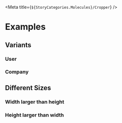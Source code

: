 
<Meta title={`${StoryCategories.Molecules}/Cropper`} />

<CropperDocs />

# Examples

## Variants

### User

<Canvas>
    <div className="h-80">
        <p-cropper value="https://images.unsplash.com/photo-1580314737657-8456bc907659?auto=format&fit=crop&crop=faces&w=150&h=150&q=80" />
    </div>
</Canvas>

### Company

<Canvas>
    <div className="h-80">
        <p-cropper
            value="https://images.unsplash.com/photo-1607435097405-db48f377bff6?auto=format&fit=crop&crop=faces&w=150&h=150&q=80"
            variant="company"
        />
    </div>
</Canvas>

## Different Sizes

### Width larger than height

<Canvas>
    <div className="h-80">
        <p-cropper value="https://images.unsplash.com/photo-1576014662151-46d23666bc28?auto=format&fit=crop&crop=faces&w=300&h=150&q=80" />
    </div>
</Canvas>

### Height larger than width

<Canvas>
    <div className="h-80">
        <p-cropper
            value="https://images.unsplash.com/photo-1594815550232-e615b7a46f25?auto=format&fit=crop&crop=faces&w=150&h=300&q=80"
            variant="company"
        />
    </div>
</Canvas>
